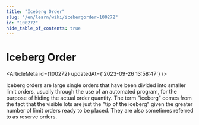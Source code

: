 ```yaml
---
title: "Iceberg Order"
slug: "/en/learn/wiki/icebergorder-100272"
id: "100272"
hide_table_of_contents: true
---
```



# Iceberg Order

<ArticleMeta id={100272} updatedAt={'2023-09-26 13:58:47'} />
<div className='border-solid border-b border-t-0 my-4 border-[var(--ifm-color-gray-300)]' />

Iceberg orders are large single orders that have been divided into smaller limit orders, usually through the use of an automated program, for the purpose of hiding the actual order quantity. The term "iceberg" comes from the fact that the visible lots are just the "tip of the iceberg" given the greater number of limit orders ready to be placed. They are also sometimes referred to as reserve orders.

